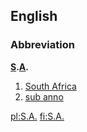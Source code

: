 {{see|Appendix:Variations of 'sa'}}

==English==

===Abbreviation===
'''[[S]].[[A]].'''
# [[South Africa]]
# [[sub anno]]

[[pl:S.A.]]
[[fi:S.A.]]